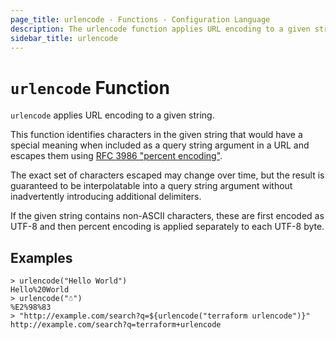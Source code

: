 ```yaml
---
page_title: urlencode - Functions - Configuration Language
description: The urlencode function applies URL encoding to a given string.
sidebar_title: urlencode
---
```


# `urlencode` Function

`urlencode` applies URL encoding to a given string.

This function identifies characters in the given string that would have a
special meaning when included as a query string argument in a URL and
escapes them using
[RFC 3986 "percent encoding"](https://tools.ietf.org/html/rfc3986#section-2.1).

The exact set of characters escaped may change over time, but the result
is guaranteed to be interpolatable into a query string argument without
inadvertently introducing additional delimiters.

If the given string contains non-ASCII characters, these are first encoded as
UTF-8 and then percent encoding is applied separately to each UTF-8 byte.

## Examples

```
> urlencode("Hello World")
Hello%20World
> urlencode("☃")
%E2%98%83
> "http://example.com/search?q=${urlencode("terraform urlencode")}"
http://example.com/search?q=terraform+urlencode
```
